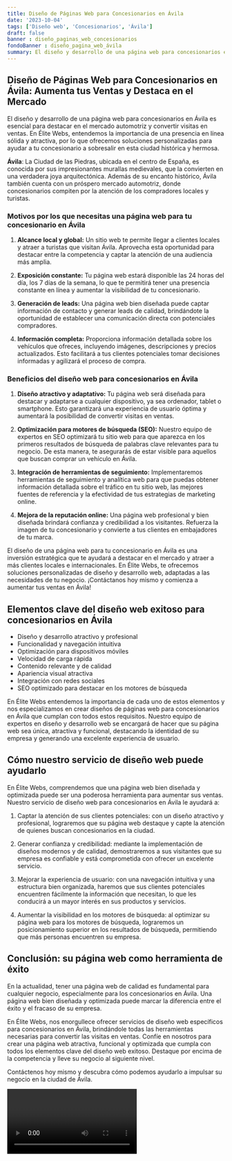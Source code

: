 ```yaml
---
title: Diseño de Páginas Web para Concesionarios en Ávila
date: '2023-10-04'
tags: ['Diseño web', 'Concesionarios', 'Ávila']
draft: false
banner : diseño_paginas_web_concesionarios
fondoBanner : diseño_pagina_web_ávila
summary: El diseño y desarrollo de una página web para concesionarios en Ávila es esencial para destacar en el mercado automotriz y convertir visitas en ventas. En Élite Webs, entendemos la importancia de una presencia en línea sólida y atractiva, por lo que ofrecemos soluciones personalizadas para ayudar a tu concesionario a sobresalir en esta ciudad histórica y hermosa.
---
```


## Diseño de Páginas Web para Concesionarios en Ávila: Aumenta tus Ventas y Destaca en el Mercado

El diseño y desarrollo de una página web para concesionarios en Ávila es esencial para destacar en el mercado automotriz y convertir visitas en ventas. En Élite Webs, entendemos la importancia de una presencia en línea sólida y atractiva, por lo que ofrecemos soluciones personalizadas para ayudar a tu concesionario a sobresalir en esta ciudad histórica y hermosa.

**Ávila**: La Ciudad de las Piedras, ubicada en el centro de España, es conocida por sus impresionantes murallas medievales, que la convierten en una verdadera joya arquitectónica. Además de su encanto histórico, Ávila también cuenta con un próspero mercado automotriz, donde concesionarios compiten por la atención de los compradores locales y turistas.

### Motivos por los que necesitas una página web para tu concesionario en Ávila

1. **Alcance local y global:** Un sitio web te permite llegar a clientes locales y atraer a turistas que visitan Ávila. Aprovecha esta oportunidad para destacar entre la competencia y captar la atención de una audiencia más amplia.

2. **Exposición constante:** Tu página web estará disponible las 24 horas del día, los 7 días de la semana, lo que te permitirá tener una presencia constante en línea y aumentar la visibilidad de tu concesionario.

3. **Generación de leads:** Una página web bien diseñada puede captar información de contacto y generar leads de calidad, brindándote la oportunidad de establecer una comunicación directa con potenciales compradores.

4. **Información completa:** Proporciona información detallada sobre los vehículos que ofreces, incluyendo imágenes, descripciones y precios actualizados. Esto facilitará a tus clientes potenciales tomar decisiones informadas y agilizará el proceso de compra.

### Beneficios del diseño web para concesionarios en Ávila

1. **Diseño atractivo y adaptativo:** Tu página web será diseñada para destacar y adaptarse a cualquier dispositivo, ya sea ordenador, tablet o smartphone. Esto garantizará una experiencia de usuario óptima y aumentará la posibilidad de convertir visitas en ventas.

2. **Optimización para motores de búsqueda (SEO):** Nuestro equipo de expertos en SEO optimizará tu sitio web para que aparezca en los primeros resultados de búsqueda de palabras clave relevantes para tu negocio. De esta manera, te asegurarás de estar visible para aquellos que buscan comprar un vehículo en Ávila.

3. **Integración de herramientas de seguimiento:** Implementaremos herramientas de seguimiento y analítica web para que puedas obtener información detallada sobre el tráfico en tu sitio web, las mejores fuentes de referencia y la efectividad de tus estrategias de marketing online.

4. **Mejora de la reputación online:** Una página web profesional y bien diseñada brindará confianza y credibilidad a los visitantes. Refuerza la imagen de tu concesionario y convierte a tus clientes en embajadores de tu marca.

El diseño de una página web para tu concesionario en Ávila es una inversión estratégica que te ayudará a destacar en el mercado y atraer a más clientes locales e internacionales. En Élite Webs, te ofrecemos soluciones personalizadas de diseño y desarrollo web, adaptadas a las necesidades de tu negocio. ¡Contáctanos hoy mismo y comienza a aumentar tus ventas en Ávila!

<GifSeo />

<Cta />

## Elementos clave del diseño web exitoso para concesionarios en Ávila

- Diseño y desarrollo atractivo y profesional
- Funcionalidad y navegación intuitiva
- Optimización para dispositivos móviles
- Velocidad de carga rápida
- Contenido relevante y de calidad
- Apariencia visual atractiva
- Integración con redes sociales
- SEO optimizado para destacar en los motores de búsqueda

En Élite Webs entendemos la importancia de cada uno de estos elementos y nos especializamos en crear diseños de páginas web para concesionarios en Ávila que cumplan con todos estos requisitos. Nuestro equipo de expertos en diseño y desarrollo web se encargará de hacer que su página web sea única, atractiva y funcional, destacando la identidad de su empresa y generando una excelente experiencia de usuario.

## Cómo nuestro servicio de diseño web puede ayudarlo

En Élite Webs, comprendemos que una página web bien diseñada y optimizada puede ser una poderosa herramienta para aumentar sus ventas. Nuestro servicio de diseño web para concesionarios en Ávila le ayudará a:

1. Captar la atención de sus clientes potenciales: con un diseño atractivo y profesional, lograremos que su página web destaque y capte la atención de quienes buscan concesionarios en la ciudad.

2. Generar confianza y credibilidad: mediante la implementación de diseños modernos y de calidad, demostraremos a sus visitantes que su empresa es confiable y está comprometida con ofrecer un excelente servicio.

3. Mejorar la experiencia de usuario: con una navegación intuitiva y una estructura bien organizada, haremos que sus clientes potenciales encuentren fácilmente la información que necesitan, lo que les conducirá a un mayor interés en sus productos y servicios.

4. Aumentar la visibilidad en los motores de búsqueda: al optimizar su página web para los motores de búsqueda, lograremos un posicionamiento superior en los resultados de búsqueda, permitiendo que más personas encuentren su empresa.

## Conclusión: su página web como herramienta de éxito

En la actualidad, tener una página web de calidad es fundamental para cualquier negocio, especialmente para los concesionarios en Ávila. Una página web bien diseñada y optimizada puede marcar la diferencia entre el éxito y el fracaso de su empresa.

En Élite Webs, nos enorgullece ofrecer servicios de diseño web específicos para concesionarios en Ávila, brindándole todas las herramientas necesarias para convertir las visitas en ventas. Confíe en nosotros para crear una página web atractiva, funcional y optimizada que cumpla con todos los elementos clave del diseño web exitoso. Destaque por encima de la competencia y lleve su negocio al siguiente nivel.

Contáctenos hoy mismo y descubra cómo podemos ayudarlo a impulsar su negocio en la ciudad de Ávila.

<Video />

<CtaBot job='Concesionarios' city='Ávila'/>

<Gmaps query='Ávila+españa+maps' />